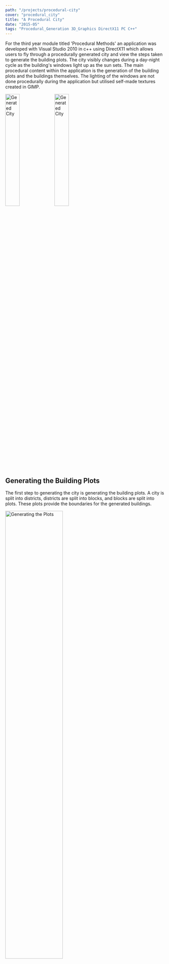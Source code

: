 ```yaml
---
path: "/projects/procedural-city"
cover: "procedural_city"
title: "A Procedural City"
date: "2015-05"
tags: "Procedural_Generation 3D_Graphics DirectX11 PC C++"
---
```


<ResponsiveIFrame aspect="4:3" src="https://www.youtube.com/embed/HQLa8YGWNwg"/>

For the third year module titled 'Procedural Methods' an application was developed with Visual Studio 2010 in c++ using DirectX11 which allows users to fly through a procedurally generated city and
view the steps taken to generate the building plots. The city visibly changes during a day-night cycle as the building's windows light up as the sun sets.
The main procedural content within the application is the generation of the building plots and the buildings themselves. The lighting of the windows are not done procedurally
during the application but utilised self-made textures created in GIMP.

<Image alt="Generated City" width="30%" src="/procedural-city/05.png"/>
<Image alt="Generated City" width="30%" src="/procedural-city/06.png"/>

## Generating the Building Plots
The first step to generating the city is generating the building plots. A city is split into districts, districts are split into blocks, and blocks are split into plots.
These plots provide the boundaries for the generated buildings.

<Image alt="Generating the Plots" width="60%" src="/procedural-city/plot_generation.gif"/>

The perimeter of the city is defined by a randomly sized quad. Voronoi points are placed inside the quad to create <a href="https://en.wikipedia.org/wiki/Voronoi_diagram" target="_blank">voronoi regions</a> which become the districts.
A city can have one, two or three focus points where buildings reach a peak height.
The voronoi points are strategically placed around these focus points with half of the points placed within a small circle around the focus points and the other half placed further away from the focus points.
The vertices of the voronoi regions are calculated using a half plane intersection algorithm from Mui (2001).
The algorithm uses the intersections of perpendicular bisectors between every voronoi point to locate the vertices.See Figure 1 for two examples of the generated districts.

<Image alt="Generated Districts" width="60%" src="/procedural-city/00.png" caption="Figure 1. Districts (voronoi regions)"/>

Once the vertices of each voronoi region has been calculated the districts can then be divided into blocks.
This is done by sweeping across a district in the direction of one randomly picked edge and splitting the district into blocks of varying widths.
These blocks are then swept along in the perpendicular direction, splitting them into smaller blocks of varying sizes.
The edges of the blocks are then brought inwards to make room for main roads between the blocks. If a block is now too small it is removed.
See Figure 2 for examples of the districts in Figure 1 split into blocks.

<Image alt="Generated Blocks" width="60%" src="/procedural-city/01.png" caption="Figure 2. Districts divided into blocks"/>

The blocks in each district are then split into long plots of equal width by sweeping across them in the same direction used to sweep across the district.
This keeps all of the plots edges within a district parallel. The long plots are then swept across in the perpendicular direction to create smaller plots of equal width.
At the end of a sweep if there is not enough space left to divide a district/block into another block/plot then the final block/plot is left as a larger block/plot.
The edges of the plots are then brought inwards by half the width of the roads. This widens the width of the main roads between the blocks as well as creating roads between the plots.
This provides a distinction between major and minor roads. See Figure 3 for examples of the blocks in Figure 2 split into plots.

<Image alt="Generated Plots" width="60%" src="/procedural-city/02.png" caption="Figure 3. Blocks divided into plots"/>

## Generating the Buildings
### Number of Storeys
The height of a building is defined as a number of storeys.
Buildings are assigned a height between fifty and ninety storeys with one in five buildings being assigned a height between ninety and one hundred and ten storeys.
The height is then reduced based on the distance from the building plot to the nearest focus point.

### Building Colour
All buildings above sixty storeys are a shade of grey. Buildings below sixty storeys have a two in three chance of being a shade of grey.
The remaining buildings above thirty storeys will be a sandy colour.
The remaining buildings below thirty storeys have a two in three chance of being a sandy colour otherwise there is a fifty percent chance they will be either a shade of red or a shade of yellow.

### Triangular Building Plots
On a plot with three vertices buildings are constructed by extruding the plot upwards to the height of the building.
Two in Three roofs are left flat while the remainder can be slopped in one of two ways.
The first method staggers the height of the vertices of the roof by raising one by an eighth the height of the building and another by a quarter.
The second method raises two vertices of the roof by a quarter the height of the building.

### Quadrilateral and Other Polygonal Building Plots
On plots with four or more vertices buildings can be constructed in two ways.
The first method extrudes the plot upwards to the height of the building and leaves it with a flat roof. The second method splits the building into multiple segments of equal heights.
The plot is extruded upwards to a fraction of the buildings height. A new segment is placed on top with the vertices of its base brought inwards and then extruded upwards again.
New segments are added until the top of the building has been reached. The number of segments in a building is random and dependant on the height of the building.
If an extruded segment is too narrow it is removed and the previous segment is extruded to the top of the building. See Figure 4 for examples of buildings placed on the plots from Figure 3.

<Image alt="Generated Buildings" width="60%" src="/procedural-city/03.png" caption="Figure 4. Buildings on the plots"/>

### Windows
There are four types of window textures which are randomly assigned to buildings based on the height of the buildings. See Figure 5 for examples of the different window types.
Each texture is a grid of 64 by 64 windows. A large number of windows per texture hides the pattern of the lit windows since the walls of buildings do not have the same uv texture coordinate starting position.
All four textures have slightly different sized windows with one containing crossed windows. The red channel of the textures is used to define whether it is a window or a wall.
If the red channel is zero then the building receives its own wall colour. During the day all windows are given a standard colour.
During the night the colour of the windows are lit up based on the value in the green channel. The brighter the green channel the brighter the light in the window will be.
The blue channel is used to determine when the light in the window will turn on. This enables the lights to turn on gradually as the day-night cycle progresses.
See Figure 6 for an example of the widows being lit up as the sun sets.

<Image alt="Window Texture" width="20%" src={[
    "/procedural-city/window_texture_0.png",
"/procedural-city/window_texture_1.png",
"/procedural-city/window_texture_2.png",
"/procedural-city/window_texture_3.png"
]} caption="Figure 5. Four different window texture types"/>

<Image alt="Windows Lighting Up" width="60%" src="/procedural-city/04.png" caption="Figure 6. Windows lighting up at night"/>

#### References
Miu, A. 2001. Voronoi Diagrams. [online]. Massachusetts Institute of Technology. Available from: <a href="https://www.nms.lcs.mit.edu/~aklmiu/6.838/L7.ppt" target="_blank">nms.lcs.mit.edu/~aklmiu/6.838/L7.ppt</a> [Accessed 24 July 2015].